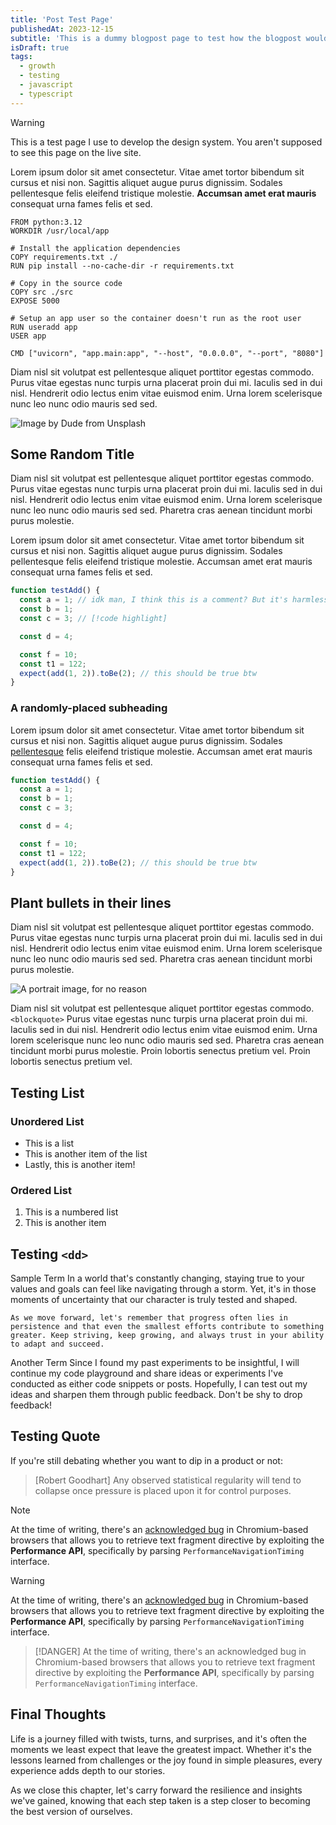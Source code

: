 ```yaml
---
title: 'Post Test Page'
publishedAt: 2023-12-15
subtitle: 'This is a dummy blogpost page to test how the blogpost would look'
isDraft: true
tags:
  - growth
  - testing
  - javascript
  - typescript
---
```




> [!WARNING]
> This is a test page I use to develop the design system. You aren't supposed to see this page on the live site.

Lorem ipsum dolor sit amet consectetur. Vitae amet tortor bibendum sit cursus et nisi non. Sagittis aliquet augue purus dignissim. Sodales pellentesque felis eleifend tristique molestie. **Accumsan amet erat mauris** consequat urna fames felis et sed.

```docker title=This is a sample code snippet, copyable
FROM python:3.12
WORKDIR /usr/local/app

# Install the application dependencies
COPY requirements.txt ./
RUN pip install --no-cache-dir -r requirements.txt

# Copy in the source code
COPY src ./src
EXPOSE 5000

# Setup an app user so the container doesn't run as the root user
RUN useradd app
USER app

CMD ["uvicorn", "app.main:app", "--host", "0.0.0.0", "--port", "8080"]
```

Diam nisl sit volutpat est pellentesque aliquet porttitor egestas commodo. Purus vitae egestas nunc turpis urna placerat proin dui mi. Iaculis sed in dui nisl. Hendrerit odio lectus enim vitae euismod enim. Urna lorem scelerisque nunc leo nunc odio mauris sed sed.

![Image by Dude from Unsplash](https://res.cloudinary.com/namchee/image/upload/v1718288376/posts/test-page/banner.jpg)

## Some Random Title

Diam nisl sit volutpat est pellentesque aliquet porttitor egestas commodo. Purus vitae egestas nunc turpis urna placerat proin dui mi. Iaculis sed in dui nisl. Hendrerit odio lectus enim vitae euismod enim. Urna lorem scelerisque nunc leo nunc odio mauris sed sed. Pharetra cras aenean tincidunt morbi purus molestie.

Lorem ipsum dolor sit amet consectetur. Vitae amet tortor bibendum sit cursus et nisi non. Sagittis aliquet augue purus dignissim. Sodales pellentesque felis eleifend tristique molestie. Accumsan amet erat mauris consequat urna fames felis et sed.

```ts title=This is a sample code snippet, copyable
function testAdd() {
  const a = 1; // idk man, I think this is a comment? But it's harmless at least!
  const b = 1;
  const c = 3; // [!code highlight]

  const d = 4;

  const f = 10;
  const t1 = 122;
  expect(add(1, 2)).toBe(2); // this should be true btw
}
```

### A randomly-placed subheading

Lorem ipsum dolor sit amet consectetur. Vitae amet tortor bibendum sit cursus et nisi non. Sagittis aliquet augue purus dignissim. Sodales [pellentesque](https://www.google.com) felis eleifend tristique molestie. Accumsan amet erat mauris consequat urna fames felis et sed.

```ts copy
function testAdd() {
  const a = 1;
  const b = 1;
  const c = 3;

  const d = 4;

  const f = 10;
  const t1 = 122;
  expect(add(1, 2)).toBe(2); // this should be true btw
}
```

## Plant bullets in their lines

Diam nisl sit volutpat est pellentesque aliquet porttitor egestas commodo. Purus vitae egestas nunc turpis urna placerat proin dui mi. Iaculis sed in dui nisl. Hendrerit odio lectus enim vitae euismod enim. Urna lorem scelerisque nunc leo nunc odio mauris sed sed. Pharetra cras aenean tincidunt morbi purus molestie.

![A portrait image, for no reason](https://res.cloudinary.com/namchee/image/upload/v1718289415/posts/test-page/portrait.jpg)

Diam nisl sit volutpat est pellentesque aliquet porttitor egestas commodo. `<blockquote>` Purus vitae egestas nunc turpis urna placerat proin dui mi. Iaculis sed in dui nisl. Hendrerit odio lectus enim vitae euismod enim. Urna lorem scelerisque nunc leo nunc odio mauris sed sed. Pharetra cras aenean tincidunt morbi purus molestie. Proin lobortis senectus pretium vel. Proin lobortis senectus pretium vel.

<Tweet id="1068615953989087232" />

## Testing List

### Unordered List

- This is a list
- This is another item of the list
- Lastly, this is another item!

### Ordered List

1. This is a numbered list
2. This is another item

<BlueskyPost id="https://bsky.app/profile/e18e.dev/post/3laofvnjipk25" />

## Testing&nbsp;`<dd>`

<DescriptionList>
  <DescriptionTerm>
    Sample Term
  </DescriptionTerm>
  <DescriptionItem>
    In a world that's constantly changing, staying true to your values and goals can feel like navigating through a storm. Yet, it's in those moments of uncertainty that our character is truly tested and shaped.

    As we move forward, let's remember that progress often lies in persistence and that even the smallest efforts contribute to something greater. Keep striving, keep growing, and always trust in your ability to adapt and succeed.
  </DescriptionItem>

  <DescriptionTerm>
    Another Term
  </DescriptionTerm>
  <DescriptionItem>
    Since I found my past experiments to be insightful, I will continue my code playground and share ideas or experiments I've conducted as either code snippets or posts.
    Hopefully, I can test out my ideas and sharpen them through public feedback. Don't be shy to drop feedback!
  </DescriptionItem>
</DescriptionList>

## Testing Quote

If you're still debating whether you want to dip in a product or not:

> [Robert Goodhart]
> Any observed statistical regularity will tend to collapse once pressure is placed upon it for control purposes.

> [!NOTE]
> At the time of writing, there's an [acknowledged bug](https://www.google.com) in Chromium-based browsers that allows you to retrieve text fragment directive by exploiting the **Performance API**, specifically by parsing `PerformanceNavigationTiming` interface.

> [!WARNING]
> At the time of writing, there's an [acknowledged bug](https://www.google.com) in Chromium-based browsers that allows you to retrieve text fragment directive by exploiting the **Performance API**, specifically by parsing `PerformanceNavigationTiming` interface.

> [!DANGER]
> At the time of writing, there's an acknowledged bug in Chromium-based browsers that allows you to retrieve text fragment directive by exploiting the **Performance API**, specifically by parsing `PerformanceNavigationTiming` interface.

## Final Thoughts

Life is a journey filled with twists, turns, and surprises, and it's often the moments we least expect that leave the greatest impact.
Whether it's the lessons learned from challenges or the joy found in simple pleasures, every experience adds depth to our stories.

As we close this chapter, let's carry forward the resilience and insights we've gained, knowing that each step taken is a step closer to becoming the best version of ourselves.
